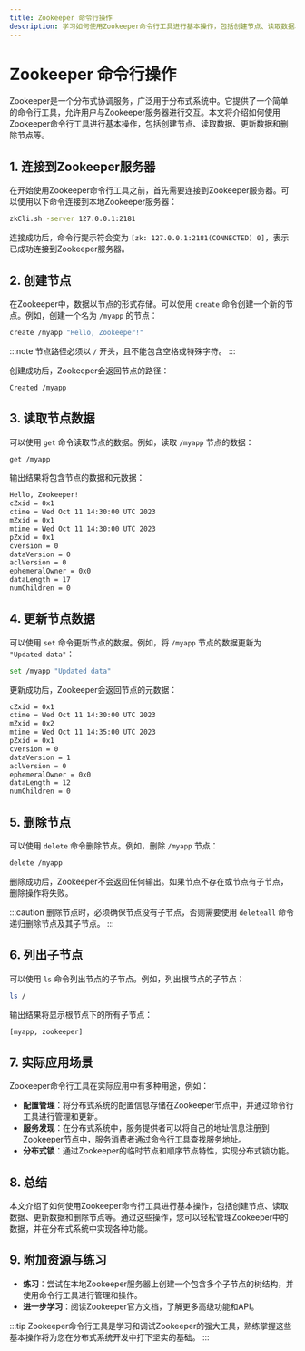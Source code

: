```yaml
---
title: Zookeeper 命令行操作
description: 学习如何使用Zookeeper命令行工具进行基本操作，包括创建节点、读取数据、更新数据和删除节点等。
---
```


# Zookeeper 命令行操作

Zookeeper是一个分布式协调服务，广泛用于分布式系统中。它提供了一个简单的命令行工具，允许用户与Zookeeper服务器进行交互。本文将介绍如何使用Zookeeper命令行工具进行基本操作，包括创建节点、读取数据、更新数据和删除节点等。

## 1. 连接到Zookeeper服务器

在开始使用Zookeeper命令行工具之前，首先需要连接到Zookeeper服务器。可以使用以下命令连接到本地Zookeeper服务器：

```bash
zkCli.sh -server 127.0.0.1:2181
```

连接成功后，命令行提示符会变为 `[zk: 127.0.0.1:2181(CONNECTED) 0]`，表示已成功连接到Zookeeper服务器。

## 2. 创建节点

在Zookeeper中，数据以节点的形式存储。可以使用 `create` 命令创建一个新的节点。例如，创建一个名为 `/myapp` 的节点：

```bash
create /myapp "Hello, Zookeeper!"
```

:::note
节点路径必须以 `/` 开头，且不能包含空格或特殊字符。
:::

创建成功后，Zookeeper会返回节点的路径：

```bash
Created /myapp
```

## 3. 读取节点数据

可以使用 `get` 命令读取节点的数据。例如，读取 `/myapp` 节点的数据：

```bash
get /myapp
```

输出结果将包含节点的数据和元数据：

```bash
Hello, Zookeeper!
cZxid = 0x1
ctime = Wed Oct 11 14:30:00 UTC 2023
mZxid = 0x1
mtime = Wed Oct 11 14:30:00 UTC 2023
pZxid = 0x1
cversion = 0
dataVersion = 0
aclVersion = 0
ephemeralOwner = 0x0
dataLength = 17
numChildren = 0
```

## 4. 更新节点数据

可以使用 `set` 命令更新节点的数据。例如，将 `/myapp` 节点的数据更新为 `"Updated data"`：

```bash
set /myapp "Updated data"
```

更新成功后，Zookeeper会返回节点的元数据：

```bash
cZxid = 0x1
ctime = Wed Oct 11 14:30:00 UTC 2023
mZxid = 0x2
mtime = Wed Oct 11 14:35:00 UTC 2023
pZxid = 0x1
cversion = 0
dataVersion = 1
aclVersion = 0
ephemeralOwner = 0x0
dataLength = 12
numChildren = 0
```

## 5. 删除节点

可以使用 `delete` 命令删除节点。例如，删除 `/myapp` 节点：

```bash
delete /myapp
```

删除成功后，Zookeeper不会返回任何输出。如果节点不存在或节点有子节点，删除操作将失败。

:::caution
删除节点时，必须确保节点没有子节点，否则需要使用 `deleteall` 命令递归删除节点及其子节点。
:::

## 6. 列出子节点

可以使用 `ls` 命令列出节点的子节点。例如，列出根节点的子节点：

```bash
ls /
```

输出结果将显示根节点下的所有子节点：

```bash
[myapp, zookeeper]
```

## 7. 实际应用场景

Zookeeper命令行工具在实际应用中有多种用途，例如：

- **配置管理**：将分布式系统的配置信息存储在Zookeeper节点中，并通过命令行工具进行管理和更新。
- **服务发现**：在分布式系统中，服务提供者可以将自己的地址信息注册到Zookeeper节点中，服务消费者通过命令行工具查找服务地址。
- **分布式锁**：通过Zookeeper的临时节点和顺序节点特性，实现分布式锁功能。

## 8. 总结

本文介绍了如何使用Zookeeper命令行工具进行基本操作，包括创建节点、读取数据、更新数据和删除节点等。通过这些操作，您可以轻松管理Zookeeper中的数据，并在分布式系统中实现各种功能。

## 9. 附加资源与练习

- **练习**：尝试在本地Zookeeper服务器上创建一个包含多个子节点的树结构，并使用命令行工具进行管理和操作。
- **进一步学习**：阅读Zookeeper官方文档，了解更多高级功能和API。

:::tip
Zookeeper命令行工具是学习和调试Zookeeper的强大工具，熟练掌握这些基本操作将为您在分布式系统开发中打下坚实的基础。
:::